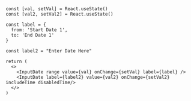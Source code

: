 
<br />

<Documenter>

```preview

const [val, setVal] = React.useState()
const [val2, setVal2] = React.useState()

const label = {
  from: 'Start Date 1',
  to: 'End Date 1'
}

const label2 = "Enter Date Here"

return (
  <>
    <InputDate range value={val} onChange={setVal} label={label} />
    <InputDate label={label2} value={val2} onChange={setVal2} includeTime disabledTime/>
  </>
)
```

</Documenter>
